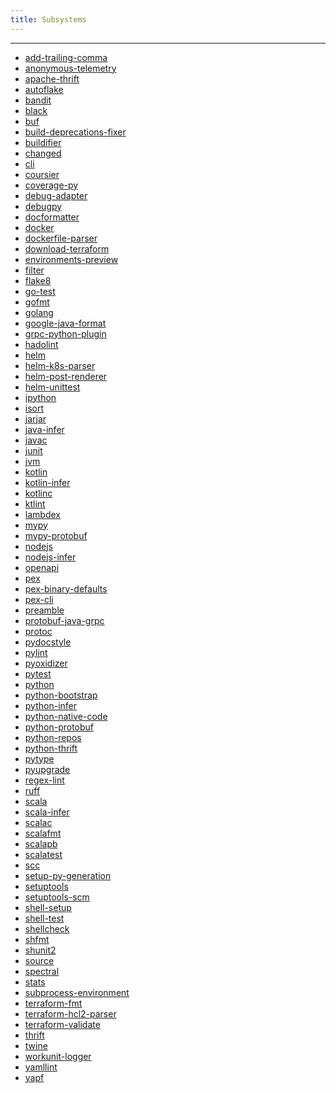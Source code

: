 ```yaml
---
title: Subsystems
---
```


---

- [add-trailing-comma](reference-add-trailing-comma)
- [anonymous-telemetry](reference-anonymous-telemetry)
- [apache-thrift](reference-apache-thrift)
- [autoflake](reference-autoflake)
- [bandit](reference-bandit)
- [black](reference-black)
- [buf](reference-buf)
- [build-deprecations-fixer](reference-build-deprecations-fixer)
- [buildifier](reference-buildifier)
- [changed](reference-changed)
- [cli](reference-cli)
- [coursier](reference-coursier)
- [coverage-py](reference-coverage-py)
- [debug-adapter](reference-debug-adapter)
- [debugpy](reference-debugpy)
- [docformatter](reference-docformatter)
- [docker](reference-docker)
- [dockerfile-parser](reference-dockerfile-parser)
- [download-terraform](reference-download-terraform)
- [environments-preview](reference-environments-preview)
- [filter](reference-filter)
- [flake8](reference-flake8)
- [go-test](reference-go-test)
- [gofmt](reference-gofmt)
- [golang](reference-golang)
- [google-java-format](reference-google-java-format)
- [grpc-python-plugin](reference-grpc-python-plugin)
- [hadolint](reference-hadolint)
- [helm](reference-helm)
- [helm-k8s-parser](reference-helm-k8s-parser)
- [helm-post-renderer](reference-helm-post-renderer)
- [helm-unittest](reference-helm-unittest)
- [ipython](reference-ipython)
- [isort](reference-isort)
- [jarjar](reference-jarjar)
- [java-infer](reference-java-infer)
- [javac](reference-javac)
- [junit](reference-junit)
- [jvm](reference-jvm)
- [kotlin](reference-kotlin)
- [kotlin-infer](reference-kotlin-infer)
- [kotlinc](reference-kotlinc)
- [ktlint](reference-ktlint)
- [lambdex](reference-lambdex)
- [mypy](reference-mypy)
- [mypy-protobuf](reference-mypy-protobuf)
- [nodejs](reference-nodejs)
- [nodejs-infer](reference-nodejs-infer)
- [openapi](reference-openapi)
- [pex](reference-pex)
- [pex-binary-defaults](reference-pex-binary-defaults)
- [pex-cli](reference-pex-cli)
- [preamble](reference-preamble)
- [protobuf-java-grpc](reference-protobuf-java-grpc)
- [protoc](reference-protoc)
- [pydocstyle](reference-pydocstyle)
- [pylint](reference-pylint)
- [pyoxidizer](reference-pyoxidizer)
- [pytest](reference-pytest)
- [python](reference-python)
- [python-bootstrap](reference-python-bootstrap)
- [python-infer](reference-python-infer)
- [python-native-code](reference-python-native-code)
- [python-protobuf](reference-python-protobuf)
- [python-repos](reference-python-repos)
- [python-thrift](reference-python-thrift)
- [pytype](reference-pytype)
- [pyupgrade](reference-pyupgrade)
- [regex-lint](reference-regex-lint)
- [ruff](reference-ruff)
- [scala](reference-scala)
- [scala-infer](reference-scala-infer)
- [scalac](reference-scalac)
- [scalafmt](reference-scalafmt)
- [scalapb](reference-scalapb)
- [scalatest](reference-scalatest)
- [scc](reference-scc)
- [setup-py-generation](reference-setup-py-generation)
- [setuptools](reference-setuptools)
- [setuptools-scm](reference-setuptools-scm)
- [shell-setup](reference-shell-setup)
- [shell-test](reference-shell-test)
- [shellcheck](reference-shellcheck)
- [shfmt](reference-shfmt)
- [shunit2](reference-shunit2)
- [source](reference-source)
- [spectral](reference-spectral)
- [stats](reference-stats)
- [subprocess-environment](reference-subprocess-environment)
- [terraform-fmt](reference-terraform-fmt)
- [terraform-hcl2-parser](reference-terraform-hcl2-parser)
- [terraform-validate](reference-terraform-validate)
- [thrift](reference-thrift)
- [twine](reference-twine)
- [workunit-logger](reference-workunit-logger)
- [yamllint](reference-yamllint)
- [yapf](reference-yapf)
